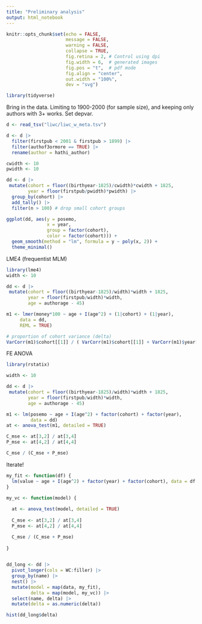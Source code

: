 ```yaml
---
title: "Preliminary analysis"
output: html_notebook
---
```


```r
knitr::opts_chunk$set(echo = FALSE, 
                      message = FALSE,
                      warning = FALSE,
                      collapse = TRUE,
                      fig.retina = 2, # Control using dpi
                      fig.width = 6,  # generated images
                      fig.pos = "t",  # pdf mode
                      fig.align = "center", 
                      out.width = "100%",
                      dev = "svg")
```


```r
library(tidyverse)

```

Bring in the data. Limiting to 1900-2000 (for sample size), and keeping only authors with 3+ works. Set depvar.

```r
d <- read_tsv("liwc/liwc_w_meta.tsv")

d <- d |>
  filter(firstpub < 2001 & firstpub > 1899) |> 
  filter(authof3ormore == TRUE) |> 
  rename(author = hathi_author)
```

```r
cwidth <- 10
pwidth <- 10

dd <- d |> 
 mutate(cohort = floor((birthyear-1825)/cwidth)*cwidth + 1825,
        year = floor(firstpub/pwidth)*pwidth) |> 
  group_by(cohort) |> 
  add_tally() |> 
  filter(n > 100) # drop small cohort groups

ggplot(dd, aes(y = posemo, 
               x = year, 
               group = factor(cohort), 
               color = factor(cohort))) +
  geom_smooth(method = "lm", formula = y ~ poly(x, 2)) +
  theme_minimal()

```

LME4 (frequentist MLM)

```r
library(lme4)
width <- 10

dd <- d |> 
 mutate(cohort = floor((birthyear-1825)/width)*width + 1825,
        year = floor(firstpub/width)*width,
        age = authorage - 45)

m1 <- lmer(money*100 ~ age + I(age^2) + (1|cohort) + (1|year),
     data = dd,
     REML = TRUE)

# proportion of cohort variance (delta)
VarCorr(m1)$cohort[[1]] / ( VarCorr(m1)$cohort[[1]] + VarCorr(m1)$year[[1]] )


```

FE ANOVA

```r
library(rstatix)

width <- 10

dd <- d |> 
 mutate(cohort = floor((birthyear-1825)/width)*width + 1825,
        year = floor(firstpub/width)*width,
        age = authorage - 45)

m1 <- lm(posemo ~ age + I(age^2) + factor(cohort) + factor(year),
         data = dd)
at <- anova_test(m1, detailed = TRUE)

C_mse <- at[3,2] / at[3,4]
P_mse <- at[4,2] / at[4,4]

C_mse / (C_mse + P_mse)

```

Iterate!

```r

my_fit <- function(df) {
  lm(value ~ age + I(age^2) + factor(year) + factor(cohort), data = df )
}

my_vc <- function(model) {
  
  at <- anova_test(model, detailed = TRUE)
  
  C_mse <- at[3,2] / at[3,4]
  P_mse <- at[4,2] / at[4,4]

  C_mse / (C_mse + P_mse)
  
}
  

dd_long <- dd |> 
  pivot_longer(cols = WC:filler) |> 
  group_by(name) |> 
  nest() |> 
  mutate(model = map(data, my_fit),
         delta = map(model, my_vc)) |> 
  select(name, delta) |> 
  mutate(delta = as.numeric(delta))

hist(dd_long$delta)


```




